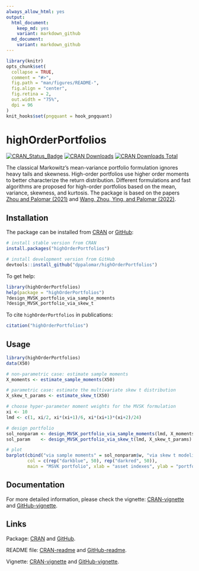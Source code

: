 ```yaml
---
always_allow_html: yes
output:
  html_document:
    keep_md: yes
    variant: markdown_github
  md_document:
    variant: markdown_github
---
```


<!-- README.md is generated from README.Rmd. Please edit that file -->

```r
library(knitr)
opts_chunk$set(
  collapse = TRUE,
  comment = "#>",
  fig.path = "man/figures/README-",
  fig.align = "center",
  fig.retina = 2,
  out.width = "75%",
  dpi = 96
)
knit_hooks$set(pngquant = hook_pngquant)
```



# highOrderPortfolios

[![CRAN_Status_Badge](https://www.r-pkg.org/badges/version/highOrderPortfolios)](https://CRAN.R-project.org/package=highOrderPortfolios)
[![CRAN Downloads](https://cranlogs.r-pkg.org/badges/highOrderPortfolios)](https://CRAN.R-project.org/package=highOrderPortfolios)
[![CRAN Downloads Total](https://cranlogs.r-pkg.org/badges/grand-total/highOrderPortfolios?color=brightgreen)](https://CRAN.R-project.org/package=highOrderPortfolios)


The classical Markowitz's mean-variance portfolio formulation ignores 
heavy tails and skewness. High-order portfolios use higher order moments to
better characterize the return distribution. Different formulations and fast 
algorithms are proposed for high-order portfolios based on the mean, variance, 
skewness, and kurtosis.
The package is based on the papers [Zhou and Palomar (2021)](https://arxiv.org/abs/2008.00863)
and [Wang, Zhou, Ying, and Palomar (2022)](https://arxiv.org/pdf/2206.02412v1.pdf).


## Installation
The package can be installed from [CRAN](https://CRAN.R-project.org/package=highOrderPortfolios) or [GitHub](https://github.com/dppalomar/highOrderPortfolios):
```r
# install stable version from CRAN
install.packages("highOrderPortfolios")

# install development version from GitHub
devtools::install_github("dppalomar/highOrderPortfolios")
```

To get help:
```r
library(highOrderPortfolios)
help(package = "highOrderPortfolios")
?design_MVSK_portfolio_via_sample_moments
?design_MVSK_portfolio_via_skew_t
```

To cite `highOrderPortfolios` in publications:
```r
citation("highOrderPortfolios")
```


## Usage
```r
library(highOrderPortfolios)
data(X50)

# non-parametric case: estimate sample moments
X_moments <- estimate_sample_moments(X50)

# parametric case: estimate the multivariate skew t distribution
X_skew_t_params <- estimate_skew_t(X50)

# choose hyper-parameter moment weights for the MVSK formulation
xi <- 10
lmd <- c(1, xi/2, xi*(xi+1)/6, xi*(xi+1)*(xi+2)/24)

# design portfolio
sol_nonparam <- design_MVSK_portfolio_via_sample_moments(lmd, X_moments)
sol_param    <- design_MVSK_portfolio_via_skew_t(lmd, X_skew_t_params)

# plot
barplot(cbind("via sample moments" = sol_nonparam$w, "via skew t modeling" = sol_param$w), beside = TRUE, 
        col = c(rep("darkblue", 50), rep("darkred", 50)),
        main = "MSVK portfolio", xlab = "asset indexes", ylab = "portfolio weights")
```



## Documentation
For more detailed information, please check the vignette:
[CRAN-vignette](https://CRAN.R-project.org/package=highOrderPortfolios/vignettes/DesignOfHighOrderPortfolios.html) and [GitHub-vignette](https://htmlpreview.github.io/?https://github.com/dppalomar/highOrderPortfolios/blob/master/vignettes/DesignOfHighOrderPortfolios.html).



## Links
Package: [CRAN](https://CRAN.R-project.org/package=highOrderPortfolios) and [GitHub](https://github.com/dppalomar/highOrderPortfolios).

README file: [CRAN-readme](https://CRAN.R-project.org/package=highOrderPortfolios/readme/README.html) and [GitHub-readme](https://github.com/dppalomar/highOrderPortfolios/blob/master/README.md).

Vignette: [CRAN-vignette](https://CRAN.R-project.org/package=highOrderPortfolios/vignettes/DesignOfHighOrderPortfolios.html) and [GitHub-vignette](https://htmlpreview.github.io/?https://github.com/dppalomar/highOrderPortfolios/blob/master/vignettes/DesignOfHighOrderPortfolios.html).




